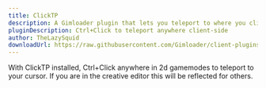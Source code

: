 ```yaml
---
title: ClickTP
description: A Gimloader plugin that lets you teleport to where you click
pluginDescription: Ctrl+Click to teleport anywhere client-side
author: TheLazySquid
downloadUrl: https://raw.githubusercontent.com/Gimloader/client-plugins/main/plugins/ClickTP.js
---
```



<DesyncWarning />

With ClickTP installed, Ctrl+Click anywhere in 2d gamemodes to teleport to your cursor. If you are in the creative editor this will be reflected for others.

<ButtonInstall client:only="svelte" name="ClickTP" url="https://raw.githubusercontent.com/Gimloader/client-plugins/main/plugins/ClickTP.js" />